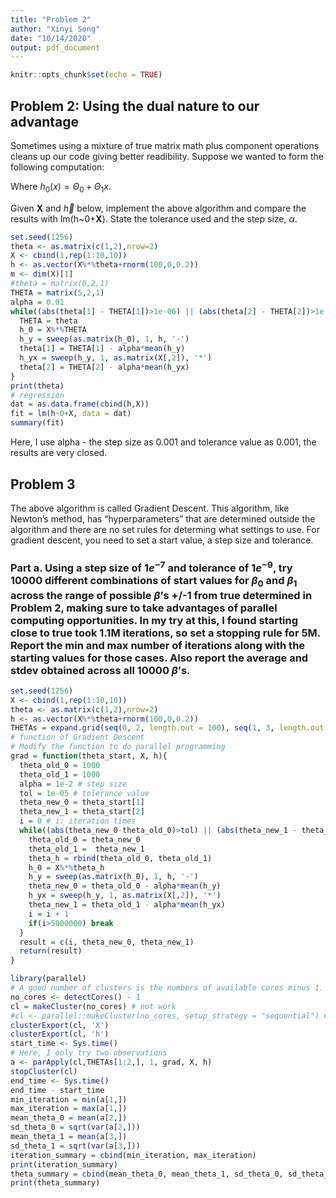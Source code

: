 ```yaml
---
title: "Problem 2"
author: "Xinyi Song"
date: "10/14/2020"
output: pdf_document
---
```


```r
knitr::opts_chunk$set(echo = TRUE)
```

## Problem 2: Using the dual nature to our advantage

Sometimes using a mixture of true matrix math plus component operations cleans up our code giving better readibility.  Suppose we wanted to form the following computation:

\begin{itemize}
    \item $while(abs(\Theta_0^{i}-\Theta_0^{i-1}) \text{ AND } abs(\Theta_1^{i}-\Theta_1^{i-1}) > tolerance) \text{ \{ }$
    \begin{eqnarray*}
        \Theta_0^i &=& \Theta_0^{i-1} - \alpha\frac{1}{m}\sum_{i=1}^{m} (h_0(x_i) -y_i)  \\
        \Theta_1^i &=& \Theta_1^{i-1} - \alpha\frac{1}{m}\sum_{i=1}^{m} ((h_0(x_i) -y_i)x_i) 
    \end{eqnarray*}
    $\text{ \} }$
\end{itemize}

Where $h_0(x) = \Theta_0 + \Theta_1x$.  

Given $\mathbf{X}$ and $\vec{h}$ below, implement the above algorithm and compare the results with lm(h~0+$\mathbf{X}$).  State the tolerance used and the step size, $\alpha$.

```r
set.seed(1256)
theta <- as.matrix(c(1,2),nrow=2)
X <- cbind(1,rep(1:10,10))
h <- as.vector(X%*%theta+rnorm(100,0,0.2))
m <- dim(X)[1]
#theta = matrix(0,2,1)
THETA = matrix(5,2,1)
alpha = 0.01
while((abs(theta[1] - THETA[1])>1e-06) || (abs(theta[2] - THETA[2])>1e-06)){
  THETA = theta
  h_0 = X%*%THETA
  h_y = sweep(as.matrix(h_0), 1, h, '-')
  theta[1] = THETA[1] - alpha*mean(h_y)
  h_yx = sweep(h_y, 1, as.matrix(X[,2]), '*')
  theta[2] = THETA[2] - alpha*mean(h_yx)
}
print(theta)
# regression 
dat = as.data.frame(cbind(h,X))
fit = lm(h~0+X, data = dat)
summary(fit)
```
Here, I use alpha - the step size as 0.001 and tolerance value as 0.001, the results are very closed.


## Problem 3

The above algorithm is called Gradient Descent.  This algorithm, like Newton's method, has "hyperparameters" that are determined outside the algorithm and there are no set rules for determing what settings to use.  For gradient descent, you need to set a start value, a step size and tolerance.  

### Part a. Using a step size of $1e^{-7}$ and tolerance of $1e^{-9}$, try 10000 different combinations of start values for $\beta_0$ and $\beta_1$ across the range of possible $\beta$'s +/-1 from true determined in Problem 2, making sure to take advantages of parallel computing opportunities.  In my try at this, I found starting close to true took 1.1M iterations, so set a stopping rule for 5M.  Report the min and max number of iterations along with the starting values for those cases.  Also report the average and stdev obtained across all 10000 $\beta$'s.

```r
set.seed(1256)
X <- cbind(1,rep(1:10,10))
theta <- as.matrix(c(1,2),nrow=2)
h <- as.vector(X%*%theta+rnorm(100,0,0.2))
THETAs = expand.grid(seq(0, 2, length.out = 100), seq(1, 3, length.out = 100))
# function of Gradient Descent
# Modify the function to do parallel programming
grad = function(theta_start, X, h){
  theta_old_0 = 1000
  theta_old_1 = 1000
  alpha = 1e-2 # step size 
  tol = 1e-05 # tolerance value
  theta_new_0 = theta_start[1]
  theta_new_1 = theta_start[2]
  i = 0 # i: iteration times 
  while((abs(theta_new_0-theta_old_0)>tol) || (abs(theta_new_1 - theta_old_1)>tol)){
    theta_old_0 = theta_new_0
    theta_old_1 =  theta_new_1
    theta_h = rbind(theta_old_0, theta_old_1)
    h_0 = X%*%theta_h
    h_y = sweep(as.matrix(h_0), 1, h, '-')
    theta_new_0 = theta_old_0 - alpha*mean(h_y)
    h_yx = sweep(h_y, 1, as.matrix(X[,2]), '*')
    theta_new_1 = theta_old_1 - alpha*mean(h_yx)
    i = i + 1
    if(i>5000000) break
  }
  result = c(i, theta_new_0, theta_new_1)
  return(result)
}
```


```r
library(parallel)
# A good number of clusters is the numbers of available cores minus 1.
no_cores <- detectCores() - 1
cl = makeCluster(no_cores) # not work
#cl <- parallel::makeCluster(no_cores, setup_strategy = "sequential") # work
clusterExport(cl, 'X')
clusterExport(cl, 'h')
start_time <- Sys.time()
# Here, I only try two observations
a <- parApply(cl,THETAs[1:2,], 1, grad, X, h)
stopCluster(cl)
end_time <- Sys.time()
end_time - start_time
min_iteration = min(a[1,])
max_iteration = max(a[1,])
mean_theta_0 = mean(a[2,])
sd_theta_0 = sqrt(var(a[2,]))
mean_theta_1 = mean(a[3,])
sd_theta_1 = sqrt(var(a[3,]))
iteration_summary = cbind(min_iteration, max_iteration)
print(iteration_summary)
theta_summary = cbind(mean_theta_0, mean_theta_1, sd_theta_0, sd_theta_1)
print(theta_summary)
```